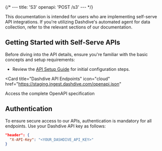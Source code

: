{/* ---
title: 'S3'
openapi: 'POST /s3'
--- */}

<Note>
  This documentation is intended for users who are implementing self-serve API integrations. If you're utilizing Dashdive's automated agent for data collection, refer to the relevant sections of our documentation.
</Note>

## Getting Started with Self-Serve APIs

Before diving into the API details, ensure you're familiar with the basic concepts and setup requirements:

- Review the [API Setup Guide](/s3/introduction) for initial configuration steps.

<Card
  title="Dashdive API Endpoints"
  icon="cloud"
  href="https://staging.ingest.dashdive.com/openapi.json"
>
  Access the complete OpenAPI specification
</Card>

## Authentication

To ensure secure access to our APIs, authentication is mandatory for all endpoints. Use your Dashdive API key as follows:

```json
"header": {
  "X-API-Key": "<YOUR_DASHDIVE_API_KEY>"
}
```